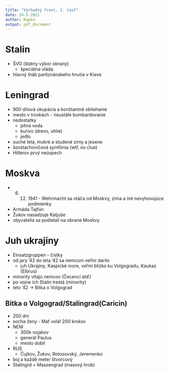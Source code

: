 ```yaml
---
title: "Východný front, 2. časť"
date: 24.5.2021
author: Kapko
output: pdf_document
---
```


# Stalin
- ŠVO (štátny výbor obrany)
    - špeciálna vláda
- hlavný štáb partiznánskeho hnutia v Kieve

# Leningrad
- 900 dňová okupácia a konštantné obliehanie
- mesto v troskách - neustále bombardovanie
- nedostatky
    - pitná voda
    - kurivo (drevo, uhlie)
    - jedlo
- suché letá, mokré a studené zimy a jesene
- šovstachovičová symfónia (wtf, no clue)
- Hitlerov prvý neúspech

# Moskva
- 6. 12. 1941 - Wehrmacht sa otáča od Moskvy, zima a iné nevyhovujúce podmienky
- Armáda Tajfún
- Žukov nasadzuje Katjuše
- obyvatelia sa podielali na obrane Moskvy

# Juh ukrajiny
- Einsatzgruppen - čistky
- od jary '42 do leta '42 sa nemcom veľmi darilo
    - juh Ukrajiny, Kaspické more, veľmi blízko ku Volgogradu, Kaukaz (Elbrus)
- minority vítajú nemcov (Čecenci atď)
- po vojne ich Stalin trestá (minority)
- leto '42 -> Bitka o Volgograd

## Bitka o Volgograd/Stalingrad(Caricin)
- 200 dní
- socha ženy - Mať volá! 200 krokov
- NEM
    - 300k vojakov
    - generál Paulus
    - mesto dobil
- RUS
    - Čujkov, Žukov, Rotosovský, Jeremenko
- boj a každé meter štvorcový
- Stalingrd = Massengrad (masový hrob)
